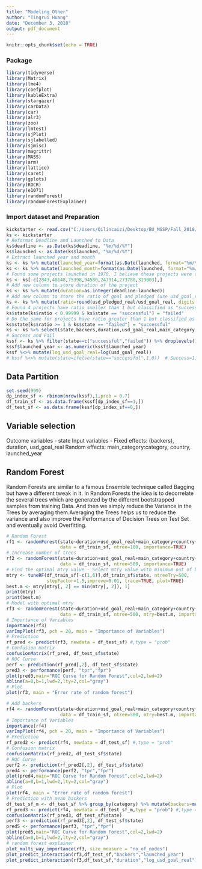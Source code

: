 ```yaml
---
title: "Modeling_Other"
author: "Tingrui Huang"
date: "December 3, 2018"
output: pdf_document
---
```


```r
knitr::opts_chunk$set(echo = TRUE)
```

### Package
```r
library(tidyverse)
library(Matrix)
library(lme4)
library(coefplot)
library(kableExtra)
library(stargazer)
library(carData)
library(car)
library(alr3)
library(zoo)
library(lmtest)
library(sjPlot)
library(sjlabelled)
library(sjmisc)
library(magrittr)
library(MASS)
library(arm)
library(lattice)
library(caret)
library(gplots)
library(ROCR)
library(e1071)
library(randomForest)
library(randomForestExplainer)
```

### Import dataset and Preparation
```r
kickstarter <- read.csv("C:/Users/Qilincaizi/Desktop/BU_MSSP/Fall_2018/MA678_Appl_Stat_Model/Midterm_Project/dataset/kickstarter.csv")
ks <- kickstarter
# Reformat Deadline and Launched to Data
ks$deadline <- as.Date(ks$deadline, "%m/%d/%Y")
ks$launched <- as.Date(ks$launched, "%m/%d/%Y")
# Extract launched year and month
ks <- ks %>% mutate(launched_year=format(as.Date(launched, format="%m/%d/%Y"),"%Y"))
ks <- ks %>% mutate(launched_month=format(as.Date(launched, format="%m/%d/%Y"),"%m"))
# Found some projects launched in 1970. I believe these projects were canceled. Thus, remove these projects
ks <- ks[-c(2843,48148,75398,94580,247914,273780,319003),]
# Add new column to store duration of the project
ks <- ks %>% mutate(duration=as.integer(deadline-launched))
# Add new column to store the ratio of goal and pledged (use usd_goal_real and usd_pledged_real)
ks <- ks %>% mutate(ratio=round(usd_pledged_real/usd_goal_real, digits = 4))
# Found 4 projects have ratio smaller than 1 but classified as "successful"
ks$state[ks$ratio < 0.99999 & ks$state == "successful"] = "failed"
# Do the same for projects have ratio greater than 1 but classified as "failed"
ks$state[ks$ratio >= 1 & ks$state == "failed"] = "successful"
ks <- ks %>% select(state,backers,duration,usd_goal_real,main_category,category,country,launched_year) %>% na.omit()
# Success and Fail
kssf <- ks %>% filter(state==c("successful","failed")) %>% droplevels()
kssf$launched_year <- as.numeric(kssf$launched_year)
kssf %<>% mutate(log_usd_goal_real=log(usd_goal_real))
# kssf %<>% mutate(state=ifelse(state=="successful",1,0))  # Success=1, Failed=0
```
    
## Data Partition
```r
set.seed(999)
dp_index_sf <- rbinom(nrow(kssf),1,prob = 0.7)
df_train_sf <- as.data.frame(kssf[dp_index_sf==1,])
df_test_sf <- as.data.frame(kssf[dp_index_sf==0,])
```

## Variable selection
Outcome variables - state
Input variables - 
    Fixed effects: (backers), duration, usd_goal_real
    Random effects: main_category:category, country, launched_year
    
## Random Forest
Random Forests are similar to a famous Ensemble technique called Bagging but have a different tweak in it. In Random Forests the idea is to decorrelate the several trees which are generated by the different bootstrapped samples from training Data. And then we simply reduce the Variance in the Trees by averaging them.Averaging the Trees helps us to reduce the variance and also improve the Performance of Decision Trees on Test Set and eventually avoid Overfitting.
```r
# Random Forest
rf1 <- randomForest(state~duration+usd_goal_real+main_category+country+as.numeric(launched_year),
                    data = df_train_sf, ntree=100, importance=TRUE)
# Increase number of trees
rf2 <- randomForest(state~duration+usd_goal_real+main_category+country+as.numeric(launched_year),
                    data = df_train_sf, ntree=500, importance=TRUE)
# Find the optimal mtry value - Select mtry value with minimum out of bag(OOB) error
mtry <- tuneRF(df_train_sf[-c(1,6)],df_train_sf$state, ntreeTry=500,
               stepFactor=1.5,improve=0.01, trace=TRUE, plot=TRUE)
best.m <- mtry[mtry[, 2] == min(mtry[, 2]), 1]
print(mtry)
print(best.m)
# Model with optimal mtry
rf3 <- randomForest(state~duration+usd_goal_real+main_category+country+as.numeric(launched_year),
                    data = df_train_sf, ntree=500, mtry=best.m, importance=TRUE)
# Importance of Variables
importance(rf3)
varImpPlot(rf3, pch = 20, main = "Importance of Variables")
# Prediction
rf_pred <- predict(rf3, newdata = df_test_sf) #,type = "prob"
# Confusion matrix
confusionMatrix(rf_pred, df_test_sf$state)
# ROC Curve
perf <- prediction(rf_pred[,2], df_test_sf$state) 
pred3 <- performance(perf, "tpr","fpr")
plot(pred3,main="ROC Curve for Random Forest",col=2,lwd=2)
abline(a=0,b=1,lwd=2,lty=2,col="gray")
# Plot
plot(rf3, main = "Error rate of random forest")

# Add backers
rf4 <- randomForest(state~duration+usd_goal_real+main_category+country+launched_year+backers,
                    data = df_train_sf, ntree=500, mtry=best.m, importance=TRUE)
# Importance of Variables
importance(rf4)
varImpPlot(rf4, pch = 20, main = "Importance of Variables")
# Prediction
rf_pred2 <- predict(rf4, newdata = df_test_sf) #,type = "prob"
# Confusion matrix
confusionMatrix(rf_pred2, df_test_sf$state)
# ROC Curve
perf2 <- prediction(rf_pred2[,2], df_test_sf$state)
pred4 <- performance(perf2, "tpr","fpr")
plot(pred4,main="ROC Curve for Random Forest",col=2,lwd=2)
abline(a=0,b=1,lwd=2,lty=2,col="gray")
# Plot
plot(rf4, main = "Error rate of random forest")
# Prediction with mean backers
df_test_sf_m <- df_test_sf %>% group_by(category) %>% mutate(backers=mean(backers))
rf_pred3 <- predict(rf4, newdata = df_test_sf_m,type = "prob") #,type = "prob"
confusionMatrix(rf_pred3, df_test_sf$state)
perf3 <- prediction(rf_pred3[,2], df_test_sf$state)
pred5 <- performance(perf3, "tpr","fpr")
plot(pred5,main="ROC Curve for Random Forest",col=2,lwd=2)
abline(a=0,b=1,lwd=2,lty=2,col="gray")
# random forest explainer
plot_multi_way_importance(rf3, size_measure = "no_of_nodes")
plot_predict_interaction(rf3,df_test_sf,"backers","launched_year")
plot_predict_interaction(rf3,df_test_sf,"duration","log_usd_goal_real")
```

